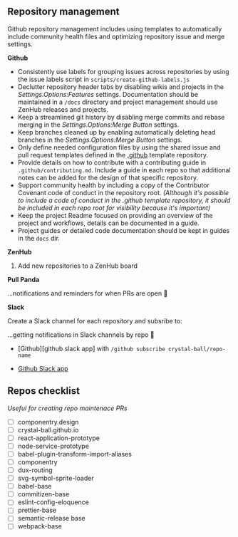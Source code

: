 ## Repository management

Github repository management includes using templates to automatically include community
health files and optimizing repository issue and merge settings.

**Github**

- Consistently use labels for grouping issues across repositories by using the issue
  labels script in `scripts/create-github-labels.js`
- Declutter repository header tabs by disabling wikis and projects in the
  _Settings.Options:Features_ settings. Documentation should be maintained in a `/docs`
  directory and project management should use ZenHub releases and projects.
- Keep a streamlined git history by disabling merge commits and rebase merging in the
  _Settings.Options:Merge Button_ settings.
- Keep branches cleaned up by enabling automatically deleting head branches in the
  _Settings.Options:Merge Button_ settings.
- Only define needed configuration files by using the shared issue and pull request
  templates defined in the [.github][] template repository.
- Provide details on how to contribute with a contributing guide in
  `.github/contributing.md`. Include a guide in each repo so that additional notes can be
  added for the design of that specific repository.
- Support community health by including a copy of the Contributor Covenant code of conduct
  in the repository root. _(Although it's possible to include a code of conduct in the
  .github template repository, it should be included in each repo root for visibility
  because it's important)_
- Keep the project Readme focused on providing an overview of the project and workflows,
  details can be documented in a guide.
- Project guides or detailed code documentation should be kept in guides in the `docs`
  dir.

**ZenHub**

1. Add new repositories to a ZenHub board

**Pull Panda**

...notifications and reminders for when PRs are open 🚧

**Slack**

Create a Slack channel for each repository and subsribe to:

...getting notifications in Slack channels by repo 🚧

- [Github][github slack app] with `/github subscribe crystal-ball/repo-name`

* [Github Slack app](https://slack.github.com/)

<!-- prettier-ignore-start -->
[.github]:https://github.com/crystal-ball/.github
<!-- prettier-ignore-end -->

## Repos checklist

_Useful for creating repo maintenace PRs_

- [ ] componentry.design
- [ ] crystal-ball.github.io
- [ ] react-application-prototype
- [ ] node-service-prototype
- [ ] babel-plugin-transform-import-aliases
- [ ] componentry
- [ ] dux-routing
- [ ] svg-symbol-sprite-loader
- [ ] babel-base
- [ ] commitizen-base
- [ ] eslint-config-eloquence
- [ ] prettier-base
- [ ] semantic-release base
- [ ] webpack-base
